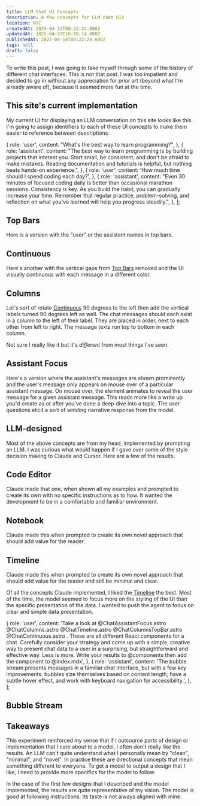 ```yaml
---
title: LLM Chat UI Concepts
description: A few concepts for LLM chat UIs
location: NYC
createdAt: 2025-04-14T00:22:24.000Z
updatedAt: 2025-04-19T16:10:14.000Z
publishedAt: 2025-04-14T00:22:24.000Z
tags: null
draft: false
---
```



To write this post, I was going to take myself through some of the history of different chat interfaces.
This is not that post.
I was too impatient and decided to go in without any appreciation for prior art (beyond what I'm already aware of), because it seemed more fun at the time.

## This site's current implementation

My current UI for displaying an LLM conversation on this site looks like this.
I'm going to assign identifiers to each of these UI concepts to make them easier to reference between descriptions.

  {
    role: 'user',
    content: "What's the best way to learn programming?",
  },
  {
    role: 'assistant',
    content:
      "The best way to learn programming is by building projects that interest you. Start small, be consistent, and don't be afraid to make mistakes. Reading documentation and tutorials is helpful, but nothing beats hands-on experience.",
  },
  {
    role: 'user',
    content: 'How much time should I spend coding each day?',
  },
  {
    role: 'assistant',
    content:
      "Even 30 minutes of focused coding daily is better than occasional marathon sessions. Consistency is key. As you build the habit, you can gradually increase your time. Remember that regular practice, problem-solving, and reflection on what you've learned will help you progress steadily.",
  },
];

<Chat model="claude-3-7-sonnet" messages={messages} />

## Top Bars

Here is a version with the "user" or the assistant names in top bars.


<ChatTopBar model="claude-3-7-sonnet" messages={messages} />

## Continuous

Here's another with the vertical gaps from [Top Bars](#top-bars) removed and the UI visually continuous with each message in a different color.


<ChatContinuous model="claude-3-7-sonnet" messages={messages} />

## Columns

Let's sort of rotate [Continuous](#continuous) 90 degrees to the left then add the vertical labels turned 90 degrees left as well.
The chat messages should each exist in a column to the left of their label.
They are placed in order, next to each other from left to right.
The message texts run top to bottom in each column.


<ChatColumns model="claude-3-7-sonnet" messages={messages} />

Not sure I really like it but it's _different_ from most things I've seen.

## Assistant Focus

Here's a version where the assistant's messages are shown prominently and the user's message only appears on mouse over of a particular assistant message.
On mouse over, the element animates to reveal the user message for a given assistant message.
This reads more like a write up you'd create as or after you've done a deep dive into a topic.
The user questions elicit a sort of winding narrative response from the model.


<ChatAssistantFocus model="claude-3-7-sonnet" messages={messages} />

## LLM-designed

Most of the above concepts are from my head, implemented by prompting an LLM.
I was curious what would happen if I gave over some of the style decision making to Claude and Cursor.
Here are a few of the results.

## Code Editor


<ChatCodeEditor model="claude-3-7-sonnet" messages={messages} />

Claude made that one, when shown all my examples and prompted to create its own with no specific instructions as to how.
It wanted the development to be in a comfortable and familiar environment.

## Notebook


<ChatNotebook model="claude-3-7-sonnet" messages={messages} />

Claude made this when prompted to create its own novel approach that should add value for the reader.

## Timeline


<ChatTimeline model="claude-3-7-sonnet" messages={messages} />

Claude made this when prompted to create its own novel approach that should add value for the reader and still be minimal and clear.

Of all the concepts Claude implemented, I liked the [Timeline](#timeline) the best.
Most of the time, the model seemed to focus more on the styling of the UI than the specific presentation of the data.
I wanted to push the agent to focus on clear and simple data presentation.

  {
    role: 'user',
    content:
      'Take a look at @ChatAssistantFocus.astro @ChatColumns.astro @ChatTimeline.astro @ChatColumnsTopBar.astro @ChatContinuous.astro . These are all different React components for a chat. Carefully consider your strategy and come up with a simple, creative way to present chat data to a user in a surprising, but straightforward and effective way. Less is more. Write your results to @components then add the component to @index.mdx',
  },
  {
    role: 'assistant',
    content:
      'The bubble stream presents messages in a familiar chat interface, but with a few key improvements: bubbles size themselves based on content length, have a subtle hover effect, and work with keyboard navigation for accessibility.',
  },
];

<Chat model="claude-3-7-sonnet" messages={design_message} />

## Bubble Stream


<ChatBubbleStream model="claude-3-7-sonnet" messages={messages} />

## Takeaways

This experiment reinforced my sense that if I outsource parts of design or implementation that I care about to a model, I often don't really like the results.
An LLM can't quite understand what I personally mean by "clean", "minimal", and "novel".
In practice these are directional concepts that mean something different to everyone.
To get a model to output a design that I like, I need to provide more specifics for the model to follow.

In the case of the first few designs that I described and the model implemented, the results are quite representative of my vision.
The model is good at following instructions.
Its taste is not always aligned with mine.
